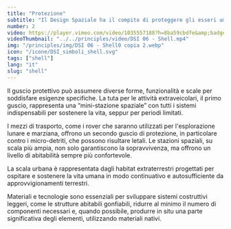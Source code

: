 ```yaml
---
title: "Protezione"
subtitle: "Il Design Spaziale ha il compito di proteggere gli esseri umani dall'ambiente estremo creando “gusci di sicurezza” che garantiscano sia la sopravvivenza che il comfort abitativo."
number: 2
video: https://player.vimeo.com/video/1035557188?h=8ba59cbdfe&amp;badge=0&amp;autopause=0&amp;player_id=0&amp;app_id=58479
videoThumbnail: "../../principles/video/DSI 06 - Shell.mp4"
img: "/principles/img/DSI 06 - Shell0 copia 2.webp"
icon: "/icone/DSI_simboli_shell.svg"
tags: ["shell"]
lang: "it"
slug: "shell"
---
```



Il guscio protettivo può assumere diverse forme, funzionalità e scale per soddisfare esigenze specifiche.  La tuta per le attività extraveicolari, il primo guscio, rappresenta una “mini-stazione spaziale” con tutti i sistemi indispensabili per sostenere la vita, seppur per periodi limitati.

I mezzi di trasporto, come i rover che saranno utilizzati per l'esplorazione lunare e marziana, offrono un secondo guscio di protezione, in particolare contro i micro-detriti, che possono risultare letali. Le stazioni spaziali, su scala più ampia, non solo garantiscono la sopravvivenza, ma offrono un livello di abitabilità sempre più confortevole.

La scala urbana è rappresentata dagli habitat extraterrestri progettati per ospitare e sostenere la vita umana in modo continuativo e autosufficiente da approvvigionamenti terrestri.

Materiali e tecnologie sono essenziali per sviluppare sistemi costruttivi leggeri, come le strutture abitabili gonfiabili, ridurre al minimo il numero di componenti necessari e, quando possibile, produrre in situ una parte significativa degli elementi, utilizzando materiali nativi.